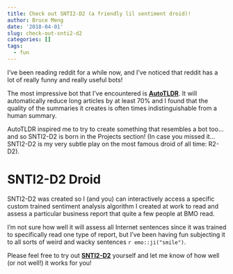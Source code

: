 ```yaml
---
title: Check out SNTI2-D2 (a friendly lil sentiment droid)!
author: Bruce Meng
date: '2018-04-01'
slug: check-out-snti2-d2
categories: []
tags:
  - fun
---
```


I've been reading reddit for a while now, and I've noticed that reddit has a lot of really funny and really useful bots!

The most impressive bot that I've encountered is **[AutoTLDR](https://www.reddit.com/r/autotldr/comments/31b9fm/faq_autotldr_bot/)**. It will automatically reduce long articles by at least 70% and I found that the quality of the summaries it creates is often times indistinguishable from a human summary.

AutoTLDR inspired me to try to create something that resembles a bot too... and so SNTI2-D2 is born in the Projects section! (In case you missed it... SNTI2-D2 is my very subtle play on the most famous droid of all time: R2-D2).

# SNTI2-D2 Droid

SNTI2-D2 was created so I (and you) can interactively access a specific custom trained sentiment analysis algorithm I created at work to read and assess a particular business report that quite a few people at BMO read. 

I'm not sure how well it will assess all Internet sentences since it was trained to specifically read one type of report, but I've been having fun subjecting it to all sorts of weird and wacky sentences `r emo::ji("smile")`.

Please feel free to try out **[SNTI2-D2](https://www.brucemeng.ca/project/snti2-d2/)** yourself and let me know of how well (or not well!) it works for you!